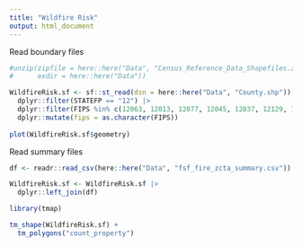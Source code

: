 ```yaml
---
title: "Wildfire Risk"
output: html_document
---
```


Read boundary files
```r
#unzip(zipfile = here::here("Data", "Census_Reference_Data_Shapefiles.zip"),
#      exdir = here::here("Data"))

WildfireRisk.sf <- sf::st_read(dsn = here::here("Data", "County.shp")) |>
  dplyr::filter(STATEFP == "12") |>
  dplyr::filter(FIPS %in% c(12063, 12013, 12077, 12045, 12037, 12129, 12073, 12039, 12065, 12079, 12123)) |>
  dplyr::mutate(fips = as.character(FIPS))
  
plot(WildfireRisk.sf$geometry)
```

Read summary files
```r
df <- readr::read_csv(here::here("Data", "fsf_fire_zcta_summary.csv")) 

WildfireRisk.sf <- WildfireRisk.sf |>
  dplyr::left_join(df)
```

```r
library(tmap)

tm_shape(WildfireRisk.sf) +
  tm_polygons("count_property")
```

      